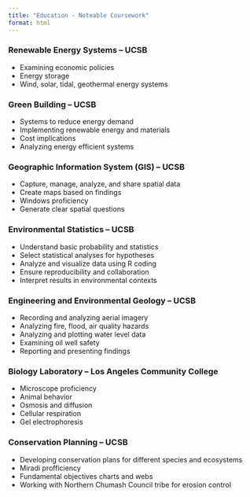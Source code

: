 ```yaml
---
title: "Education - Noteable Coursework"
format: html
---
```


::: notable-coursework

<h3>Renewable Energy Systems – UCSB</h3>

<ul>

<li>Examining economic policies</li>

<li>Energy storage</li>

<li>Wind, solar, tidal, geothermal energy systems</li>

</ul>

<h3>Green Building – UCSB</h3>

<ul>

<li>Systems to reduce energy demand</li>

<li>Implementing renewable energy and materials</li>

<li>Cost implications</li>

<li>Analyzing energy efficient systems</li>

</ul>

<h3>Geographic Information System (GIS) – UCSB</h3>

<ul>

<li>Capture, manage, analyze, and share spatial data</li>

<li>Create maps based on findings</li>

<li>Windows proficiency</li>

<li>Generate clear spatial questions</li>

</ul>

<h3>Environmental Statistics – UCSB</h3>

<ul>

<li>Understand basic probability and statistics</li>

<li>Select statistical analyses for hypotheses</li>

<li>Analyze and visualize data using R coding</li>

<li>Ensure reproducibility and collaboration</li>

<li>Interpret results in environmental contexts</li>

</ul>

<h3>Engineering and Environmental Geology – UCSB</h3>

<ul>

<li>Recording and analyzing aerial imagery</li>

<li>Analyzing fire, flood, air quality hazards</li>

<li>Analyzing and plotting water level data</li>

<li>Examining oil well safety</li>

<li>Reporting and presenting findings</li>

</ul>

<h3>Biology Laboratory – Los Angeles Community College</h3>

<ul>

<li>Microscope proficiency</li>

<li>Animal behavior</li>

<li>Osmosis and diffusion</li>

<li>Cellular respiration</li>

<li>Gel electrophoresis</li>

</ul>

<h3>Conservation Planning – UCSB</h3>

<ul>

<li>Developing conservation plans for different species and ecosystems</li>

<li>Miradi profficiency</li>

<li>Fundamental objectives charts and webs</li>

<li>Working with Northern Chumash Council tribe for erosion control</li>

</ul>
:::
